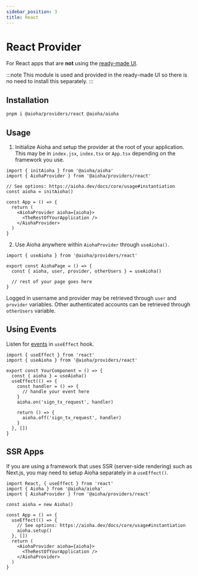 ```yaml
---
sidebar_position: 3
title: React
---
```


# React Provider

For React apps that are **not** using the [ready-made UI](/docs/react/ui).

:::note
This module is used and provided in the ready-made UI so there is no need to install this separately.
:::

## Installation

```sh
pnpm i @aioha/providers/react @aioha/aioha
```

## Usage

1. Initialize Aioha and setup the provider at the root of your application. This may be in `index.jsx`, `index.tsx` or `App.tsx` depending on the framework you use.

```tsx title="src/App.tsx"
import { initAioha } from '@aioha/aioha'
import { AiohaProvider } from '@aioha/providers/react'

// See options: https://aioha.dev/docs/core/usage#instantiation
const aioha = initAioha()

const App = () => {
  return (
    <AiohaProvider aioha={aioha}>
      <TheRestOfYourApplication />
    </AiohaProvider>
  )
}
```

2. Use Aioha anywhere within `AiohaProvider` through `useAioha()`.

```tsx title="src/components/AiohaPage.tsx"
import { useAioha } from '@aioha/providers/react'

export const AiohaPage = () => {
  const { aioha, user, provider, otherUsers } = useAioha()

  // rest of your page goes here
}
```

Logged in username and provider may be retrieved through `user` and `provider` variables. Other authenticated accounts can be retrieved through `otherUsers` variable.

## Using Events

Listen for [events](/docs/core/jsonrpc#events) in `useEffect` hook.

```tsx title="src/components/YourComponent.tsx"
import { useEffect } from 'react'
import { useAioha } from '@aioha/providers/react'

export const YourComponent = () => {
  const { aioha } = useAioha()
  useEffect(() => {
    const handler = () => {
      // handle your event here
    }
    aioha.on('sign_tx_request', handler)

    return () => {
      aioha.off('sign_tx_request', handler)
    }
  }, [])
}
```

## SSR Apps

If you are using a framework that uses SSR (server-side rendering) such as Next.js, you may need to setup Aioha separately in a `useEffect()`.

```tsx title="src/App.tsx"
import React, { useEffect } from 'react'
import { Aioha } from '@aioha/aioha'
import { AiohaProvider } from '@aioha/providers/react'

const aioha = new Aioha()

const App = () => {
  useEffect(() => {
    // See options: https://aioha.dev/docs/core/usage#instantiation
    aioha.setup()
  }, [])
  return (
    <AiohaProvider aioha={aioha}>
      <TheRestOfYourApplication />
    </AiohaProvider>
  )
}
```